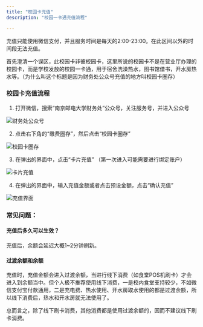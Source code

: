 ```yaml
---
title: "校园卡充值"
description: "校园一卡通充值流程"

---
```



<Aside>
充值只能使用微信支付，并且服务时间是每天的2:00-23:00。在此区间以外的时间段无法充值。
</Aside>

首先澄清一个误区，此校园卡非彼校园卡，这里所说的校园卡不是在营业厅办理的校园卡，而是学校发放的校园一卡通，用于宿舍洗澡热水，图书馆借书，开水房热水等。（为什么叫这个标题是因为财务处公众号充值的地方叫校园卡圈存）


### 校园卡充值流程

1. 打开微信，搜索“南京邮电大学财务处”公众号，关注服务号，并进入公众号

![财务处公众号](@assets/docs/life/charge/card_charge/财务处公众号.webp)

2. 点击右下角的“缴费圈存”，然后点击“校园卡圈存”

![校园卡圈存](@assets/docs/life/charge/card_charge/校园卡圈存.webp)

3. 在弹出的界面中，点击“卡片充值” （第一次进入可能需要进行绑定账户）

![卡片充值](@assets/docs/life/charge/card_charge/卡片充值.webp)

4. 在弹出的界面中，输入充值金额或者点击预设金额，点击“确认充值”

![充值界面](@assets/docs/life/charge/card_charge/充值界面.webp)


### 常见问题：

#### 充值后多久可以生效？

充值后，余额会延迟大概1~2分钟刷新。

#### 过渡余额和余额

充值时，充值金额会进入过渡余额，当进行线下消费（如食堂POS机刷卡）才会进入到余额当中。但个人极不推荐使用线下消费，一是校内食堂支持较少，不如微信支付宝付款通用，二是充电费、热水使用、开水房取水使用的都是过渡余额，所以线下消费后，热水和开水房就无法使用了。

总而言之，除了线下刷卡消费，其他消费都是使用过渡余额的，因而不建议线下刷卡消费。




